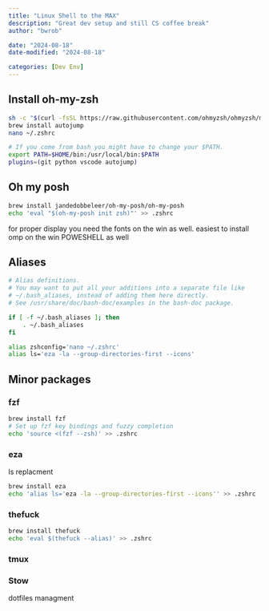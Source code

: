 ```yaml
---
title: "Linux Shell to the MAX"
description: "Great dev setup and still CS coffee break"
author: "bwrob"

date: "2024-08-18"
date-modified: "2024-08-18"

categories: [Dev Env]
---
```


## Install oh-my-zsh


```bash
sh -c "$(curl -fsSL https://raw.githubusercontent.com/ohmyzsh/ohmyzsh/master/tools/install.sh)"
brew install autojump
nano ~/.zshrc
```

```bash
# If you come from bash you might have to change your $PATH.
export PATH=$HOME/bin:/usr/local/bin:$PATH
plugins=(git python vscode autojump)

```


## Oh my posh

```bash
brew install jandedobbeleer/oh-my-posh/oh-my-posh
echo 'eval "$(oh-my-posh init zsh)"' >> .zshrc
```

for proper display you need the fonts on the win as well. easiest to install omp on the win POWESHELL as well



## Aliases

```bash
# Alias definitions.
# You may want to put all your additions into a separate file like
# ~/.bash_aliases, instead of adding them here directly.
# See /usr/share/doc/bash-doc/examples in the bash-doc package.

if [ -f ~/.bash_aliases ]; then
    . ~/.bash_aliases
fi

alias zshconfig='nano ~/.zshrc'
alias ls='eza -la --group-directories-first --icons'
```

## Minor packages

### fzf
```bash
brew install fzf
# Set up fzf key bindings and fuzzy completion
echo 'source <(fzf --zsh)' >> .zshrc
```

### eza

ls replacment
```bash
brew install eza
echo 'alias ls='eza -la --group-directories-first --icons'' >> .zshrc
```

### thefuck
```bash
brew install thefuck
echo 'eval $(thefuck --alias)' >> .zshrc
```

### tmux

### Stow

dotfiles managment
